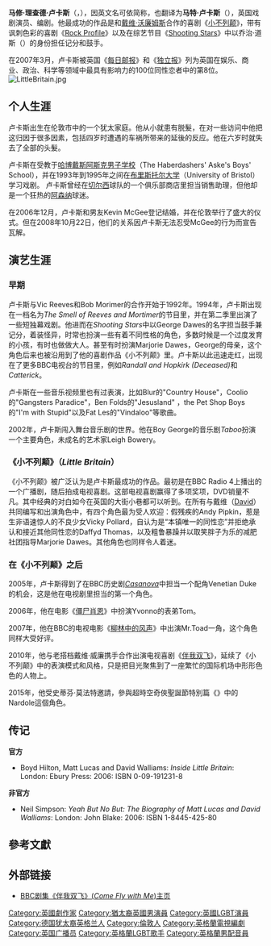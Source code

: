 {{Link style|time=2015-12-11T08:12:26+00:00}}
{{noteTA
| G1 = TV
| 1 = zh-tw:麥特;zh-cn:马特
| 2 = zh-tw:沃廉姆斯;zh-hk:華廉士;zh-cn:沃廉姆斯;
| 3 = zh-hans: 小不列颠; zh-hant: 大英國小人物
}}

'''马修·理查德·卢卡斯'''（{{lang-en|Matthew Richard Lucas}}，{{bd|1974年|3月5日|||Lucas}}），因英文名可依简称，也翻译为'''马特·卢卡斯'''（{{lang-en|Matt Lucas}}），英国戏剧演员、编剧。他最成功的作品是和[[戴维·沃廉姆斯|戴维·沃廉姆斯]]合作的喜剧《[[小不列颠|小不列颠]]》，带有讽刺色彩的喜剧《[[:en:Rock_Profile|Rock Profile]]》以及在综艺节目《[[:en:Shooting_Stars|Shooting Stars]]》中以乔治·道斯（{{lang-en|George Dawes}}）的身份担任记分和鼓手。

在2007年3月，卢卡斯被英国《[[每日邮报|每日邮报]]》和《[[独立报|独立报]]》列为英国在娱乐、商业、政治、科学等领域中最具有影响力的100位同性恋者中的第8位。
[[Image:LittleBritain.jpg|thumb]]

==个人生涯==
卢卡斯出生在伦敦市中的一个犹太家庭。他从小就患有脱髮，在对一些访问中他把这归因于很多因素，包括四岁时遭遇的车祸所带来的延後的反应。他在六岁时就失去了全部的头髮。

卢卡斯在受教于[[哈博戴斯阿斯克男子学校|哈博戴斯阿斯克男子学校]]（The Haberdashers' Aske's Boys' School），并在1993年到1995年之间在[[布里斯托尔大学|布里斯托尔大学]]（University of Bristol）学习戏剧。
卢卡斯曾经在[[切尔西足球俱乐部|切尔西]]球队的一个俱乐部商店里担当销售助理，但他却是一个狂热的[[阿森纳|阿森纳]]球迷。

在2006年12月，卢卡斯和男友Kevin McGee登记结婚，并在伦敦举行了盛大的仪式。但在2008年10月22日，他们的关系因卢卡斯无法忍受McGee的行为而宣告瓦解。

==演艺生涯==
===早期===
卢卡斯与Vic Reeves和Bob Morimer的合作开始于1992年。1994年，卢卡斯出现在一档名为''The Smell of Reeves and Mortimer''的节目里，并在第二季里出演了一些短独幕戏剧。他进而在''Shooting Stars''中以George Dawes的名字担当鼓手兼记分，着装怪异，时常也扮演一些有着不同性格的角色，多数时候是一个过度发育的小孩，有时也做做大人。甚至有时扮演Marjorie Dawes，George的母亲，这个角色后来也被沿用到了他的喜剧作品《小不列颠》里。卢卡斯以此迅速走红，出现在了更多BBC电视台的节目里，例如''Randall and Hopkirk (Deceased)''和''Catterick''。

卢卡斯在一些音乐视频里也有过表演，比如Blur的"Country House"，Coolio的"Gangsters Paradice"，Ben Folds的"Jesusland" ，the Pet Shop Boys的"I'm with Stupid"以及Fat Les的"Vindaloo"等歌曲。

2002年，卢卡斯闯入舞台音乐剧的世界。他在Boy George的音乐剧''Taboo''扮演一个主要角色，未成名的艺术家Leigh Bowery。

===《小不列颠》（''Little Britain''）===
《小不列颠》被广泛认为是卢卡斯最成功的作品。最初是在BBC Radio 4上播出的一个广播剧，随后拍成电视喜剧。这部电视喜剧赢得了多项奖项，DVD销量不凡。其中经典的对白如今在英国的大街小巷都可以听到。在所有与戴维（[[:en:David_Walliams|David]]）共同编写和出演角色中，有四个角色最为受人欢迎：假残疾的Andy Pipkin，惹是生非语速惊人的不良少女Vicky Pollard，自认为是“本镇唯一的同性恋”并拒绝承认和接近其他同性恋的Daffyd Thomas，以及粗鲁暴躁并以取笑胖子为乐的减肥社团指导Marjorie Dawes。其他角色也同样令人着迷。

===在《小不列颠》之后===
2005年，卢卡斯得到了在BBC历史剧''[[:en:Casanova_(2005_TV_serial)|Casanova]]''中担当一个配角Venetian Duke的机会，这是他在电视剧里担当的第一个角色。

2006年，他在电影《[[僵尸肖恩|僵尸肖恩]]》中扮演Yvonno的表弟Tom。

2007年，他在BBC的电视电影《[[柳林中的风声|柳林中的风声]]》中出演Mr.Toad一角，这个角色同样大受好评。

2010年，他与老搭档戴维·威廉携手合作出演电视喜剧《[[伴我双飞|伴我双飞]]》，延续了《小不列颠》中的表演模式和风格，只是把目光聚焦到了一座繁忙的国际机场中形形色色的人物上。

2015年，他受史蒂芬·莫法特邀請，參與超時空奇俠聖誕節特別篇《{{tsl|en|The Husbands of River Song|莉芙頌的丈夫們}}》中的Nardole這個角色。

==传记==
'''官方'''
*Boyd Hilton, Matt Lucas and David Walliams: ''Inside Little Britain'': London: Ebury Press: 2006: ISBN 0-09-191231-8

'''非官方'''
*Neil Simpson: ''Yeah But No But: The Biography of Matt Lucas and David Walliams'': London: John Blake: 2006: ISBN 1-8445-425-80

==參考文獻==
{{reflist}}

==外部链接==
* {{en}}[http://www.bbc.co.uk/programmes/b00trc9v/ BBC剧集《伴我双飞》(''Come Fly with Me'')主页] {{Wayback|url=http://www.bbc.co.uk/programmes/b00trc9v/ |date=20110217190032 }}

{{Authority control}}
{{DEFAULTSORT:Lucas. Matt}}
[[Category:英國劇作家|Category:英國劇作家]]
[[Category:猶太裔英國男演員|Category:猶太裔英國男演員]]
[[Category:英國LGBT演員|Category:英國LGBT演員]]
[[Category:德国犹太裔英格兰人|Category:德国犹太裔英格兰人]]
[[Category:倫敦人|Category:倫敦人]]
[[Category:英格蘭電視編劇|Category:英格蘭電視編劇]]
[[Category:英国广播员|Category:英国广播员]]
[[Category:英格蘭LGBT歌手|Category:英格蘭LGBT歌手]]
[[Category:英格蘭男配音員|Category:英格蘭男配音員]]